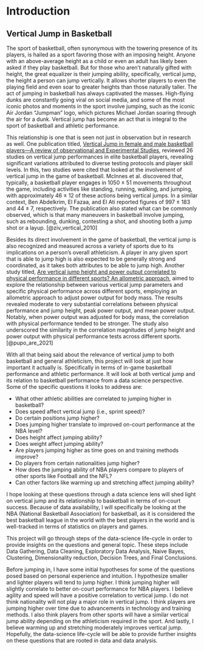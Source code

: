 # Introduction
## Vertical Jump in Basketball

The sport of basketball, often synonymous with the towering presence of its players, is hailed as a sport favoring those with an imposing height. Anyone with an above-average height as a child or even an adult has likely been asked if they play basketball. But for those who aren’t naturally gifted with height, the great equalizer is their jumping ability, specifically, vertical jump, the height a person can jump vertically. It allows shorter players to even the playing field and even soar to greater heights than those naturally taller. The act of jumping in basketball has always captivated the masses. High-flying dunks are constantly going viral on social media, and some of the most iconic photos and moments in the sport involve jumping, such as the iconic Air Jordan “Jumpman” logo, which pictures Michael Jordan soaring through the air for a dunk. Vertical jump has become an act that is integral to the sport of basketball and athletic performance.

This relationship is one that is seen not just in observation but in research as well. One publication titled, <u>Vertical Jump in female and male basketball players—A review of observational and Experimental Studies</u>, reviewed 26 studies on vertical jump performances in elite basketball players, revealing significant variations attributed to diverse testing protocols and player skill levels. In this, two studies were cited that looked at the involvement of vertical jump in the game of basketball. McInnes et al. discovered that, typically, a basketball player engages in 1050 ± 51 movements throughout the game, including activities like standing, running, walking, and jumping, with approximately 46 ± 12 of these actions being vertical jumps. In a similar context, Ben Abdelkrim, El Fazaa, and El Ati reported figures of 997 ± 183 and 44 ± 7, respectively. The publication also stated what can be commonly observed, which is that many maneuvers in basketball involve jumping, such as rebounding, dunking, contesting a shot, and shooting both a jump shot or a layup.
[@ziv_vertical_2010]

Besides its direct involvement in the game of basketball, the vertical jump is also recognized and measured across a variety of sports due to its implications on a person’s overall athleticism. A player in any given sport that is able to jump high is also expected to be generally strong and coordinated, as it takes both attributes to be able to jump high. Another study titled, <u>Are vertical jump height and power output correlated to physical performance in different sports? An allometric approach</u>, aimed to explore the relationship between various vertical jump parameters and specific physical performance across different sports, employing an allometric approach to adjust power output for body mass. The results revealed moderate to very substantial correlations between physical performance and jump height, peak power output, and mean power output. Notably, when power output was adjusted for body mass, the correlation with physical performance tended to be stronger. The study also underscored the similarity in the correlation magnitudes of jump height and power output with physical performance tests across different sports.
[@pupo_are_2021]

With all that being said about the relevance of vertical jump to both basketball and general athleticism, this project will look at just how important it actually is. Specifically in terms of in-game basketball performance and athletic performance. It will look at both vertical jump and its relation to basketball performance from a data science perspective. Some of the specific questions it looks to address are:

- What other athletic abilities are correlated to jumping higher in basketball?
- Does speed affect vertical jump (i.e., sprint speed)?
- Do certain positions jump higher?
- Does jumping higher translate to improved on-court performance at the NBA level?
- Does height affect jumping ability?
- Does weight affect jumping ability?
- Are players jumping higher as time goes on and training methods improve?
- Do players from certain nationalities jump higher?
- How does the jumping ability of NBA players compare to players of other sports like Football and the NFL?
- Can other factors like warming up and stretching affect jumping ability?

I hope looking at these questions through a data science lens will shed light on vertical jump and its relationship to basketball in terms of on-court success. Because of data availability, I will specifically be looking at the NBA (National Basketball Association) for basketball, as it is considered the best basketball league in the world with the best players in the world and is well-tracked in terms of statistics on players and games.  

This project will go through steps of the data-science life-cycle in order to provide insights on the questions and general topic. These steps include Data Gathering, Data Cleaning, Exploratory Data Analysis, Naive Bayes, Clustering, Dimensionality reduction, Decision Trees, and Final Conclusions.


Before jumping in, I have some initial hypotheses for some of the questions posed based on personal experience and intuition. I hypothesize smaller and lighter players will tend to jump higher. I think jumping higher will slightly correlate to better on-court performance for NBA players. I believe agility and speed will have a positive correlation to vertical jump. I do not think nationality will not play a major role in vertical jump. I think players are jumping higher over time due to advancements in technology and training methods. I also think players from other sports will have a similar vertical jump ability depending on the athleticism required in the sport. And lastly, I believe warming up and stretching moderately improves vertical jump. Hopefully, the data-science life-cycle will be able to provide further insights on these questions that are rooted in data and data analysis.
